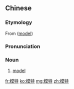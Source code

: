 ==Chinese==
{{zh-forms}}

===Etymology===
From {{etyl|fr|zh}} {{m|fr|modèle}} ([[model]])

===Pronunciation===
{{zh-pron
|m=mótè,er=y
|c=mou4 dak6
|cat=n
}}

===Noun===
{{zh-noun}}

# [[model]] {{gloss|person employed to display clothes, or pose for an artist}}

[[fr:模特]]
[[ko:模特]]
[[mg:模特]]
[[zh:模特]]